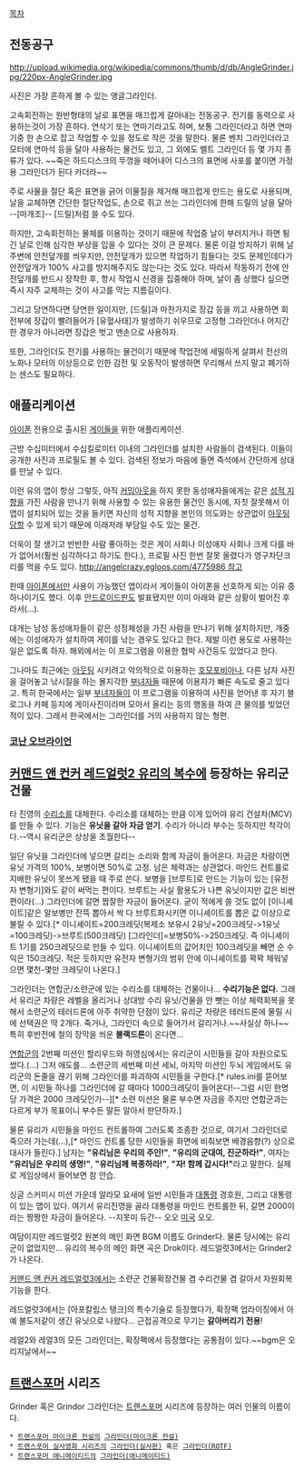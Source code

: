 [[목차]]
== 전동공구 ==
http://upload.wikimedia.org/wikipedia/commons/thumb/d/db/AngleGrinder.jpg/220px-AngleGrinder.jpg

사진은 가장 흔하게 볼 수 있는 앵글그라인더.

고속회전하는 원반형태의 날로 표면을 매끄럽게 갈아내는 전동공구. 전기를 동력으로 사용하는것이 가장 흔하다.
연삭기 또는 연마기라고도 하며, 보통 그라인더라고 하면 연마기중 한 손으로 잡고 작업할 수 있을 정도로 작은 것을 말한다. 물론 벤치 그라인더라고 모터에 연마석 등을 달아 사용하는 물건도 있고, 그 외에도 벨트 그라인더 등 몇 가지 종류가 있다. ~~죽은 하드디스크의 뚜껑을 떼어내어 디스크의 표면에 사포를 붙이면 가정용 그라인더가 된다 카더라~~

주로 사물을 절단 혹은 표면을 긁어 이물질을 제거해 매끄럽게 만드는 용도로 사용되며, 날을 교체하면 간단한 절단작업도, 손으로 쥐고 쓰는 그라인더에 한해 드릴의 날을 달아 --[마개조]-- [드릴]처럼 쓸 수도 있다.

하지만, 고속회전하는 물체를 이용하는 것이기 때문에 작업중 날이 부러지거나 하면 튕긴 날로 인해 심각한 부상을 입을 수 있다는 것이 큰 문제다.
물론 이걸 방지하기 위해 날 주변에 안전덮개를 씌우지만, 안전덮개가 있으면 작업하기 힘들다는 것도 문제인데다가 안전덮개가 100% 사고를 방지해주지도 않는다는 것도 있다. 따라서 작동하기 전에 안전덮개를 반드시 장착한 후, 항시 작업시 신경을 집중해야 하며, 날이 좀 상했다 싶으면 즉시 자주 교체하는 것이 사고를 막는 지름길이다.

그리고 당연하다면 당연한 일이지만, [드릴]과 마찬가지로 장갑 등을 끼고 사용하면 회전부에 장갑이 빨려들어가 [유혈사태]가 발생하기 쉬우므로 고정형 그라인더나 어지간한 경우가 아니라면 장갑은 벗고 맨손으로 사용하자. 

또한, 그라인더도 전기를 사용하는 물건이기 때문에 작업전에 세밀하게 살펴서 전선의 노화나 모터의 이상등으로 인한 감전 및 오동작이 발생하면 무리해서 쓰지 말고 폐기하는 센스도 필요하다.

== 애플리케이션 ==
[[아이폰]] 전용으로 출시된 [[게이]]들을 위한 애플리케이션.

근방 수십미터에서 수십킬로미터 이내의 그라인더를 설치한 사람들이 검색된다. 이들이 공개한 사진과 프로필도 볼 수 있다. 검색된 정보가 마음에 들면 즉석에서 간단하게 상대를 만날 수 있다.

이런 유의 앱이 항상 그렇듯, 아직 [[커밍아웃]]을 하지 못한 동성애자들에게는 같은 [[성적 지향]]을 가진 사람을 만나기 위해 사용할 수 있는 유용한 물건인 동시에, 자칫 잘못해서 이 앱이 설치되어 있는 것을 들키면 자신의 성적 지향을 본인의 의도와는 상관없이 [[아웃팅]]당할 수 있게 되기 때문에 이래저래 부담일 수도 있는 물건.

더욱이 잘 생기고 반반한 사람 좋아하는 것은 게이 사회나 이성애자 사회나 크게 다를 바가 없어서(훨씬 심각하다고 하기도 한다.), 프로필 사진 한번 잘못 올렸다가 영구차단크리를 먹을 수도 있다. [[http://angelcrazy.egloos.com/4775986 참고]]

한때 [[아이폰]]에서만 사용이 가능했던 앱이라서 게이들이 아이폰을 선호하게 되는 이유 중 하나이기도 했다. 이후 [[안드로이드]]판도 발표됐지만 이미 아래와 같은 상황이 벌어진 후라서(...).

대개는 남성 동성애자들이 같은 성정체성을 가진 사람을 만나기 위해 설치하지만, 개중에는 이성애자가 설치하여 게이를 낚는 경우도 있다고 한다. 제발 이런 용도로 사용하는 일은 없도록 하자. 해외에서는 이 프로그램을 이용한 협박 사건등도 있었다고 한다.

그나마도 최근에는 [[아웃팅]] 시키려고 악의적으로 이용하는 [[호모포비아]]나, 다른 남자 사진을 걸어놓고 낚시질을 하는 몰지각한 [[부녀자]]들 때문에 이용자가 빠른 속도로 줄고 있다고. 특히 한국에서는 일부 [[부녀자]]들이 이 프로그램을 이용하여 사진을 얻어낸 후 자기 블로그나 카페 등지에 게이사진이라며 모아서 올리는 등의 행동을 하여 큰 물의를 빚었던 적이 있다. 그래서 한국에서는 그라인더를 거의 사용하지 않는 형편.

=== [[코난 오브라이언]] ===
{{{#!html
<iframe width="512" height="321" src="http://serviceapi.nmv.naver.com/flash/convertIframeTag.nhn?vid=58AFF07A2E0FF3D1498EF85F5DA177373136&outKey=V123080f2d4e6b257a3e8eed940dfb2e893db5e92acd79a2016a7eed940dfb2e893db" frameborder="no" scrolling="no"></iframe>
}}}
== [[커맨드 앤 컨커 레드얼럿2 유리의 복수]]에 등장하는 유리군 건물 ==
타 진영의 [[수리소]]를 대체한다. 수리소를 대체하는 만큼 이게 있어야 유리 건설차(MCV)를 만들 수 있다. 기능은 '''유닛을 갈아 자금 얻기'''. 수리가 아니라 부수는 듯하지만 착각이다.--역시 유리군은 상상을 초월한다--

일단 유닛을 그라인더에 넣으면 갈리는 소리와 함께 자금이 들어온다. 자금은 차량이면 유닛 가격의 100%, 보병이면 50%로 고정. 남은 체력과는 상관없다. 마인드 컨트롤로 지배한 유닛이 못쓰게 됐을 때 주로 쓴다. 보병을 [브루트]로 만드는 기능이 있는 [유전자 변형기]와도 같이 써먹는 편이다. 브루트는 사실 활용도가 나쁜 유닛이지만 값은 비싼 편이라(…) 그라인더에 갈면 짭잘한 자금이 들어온다. 굳이 적에게 쓸 것도 없이 [이니셰이트]같은 알보병만 잔뜩 뽑아서 싹 다 브루트화시키면 이니셰이트를 뽑은 값 이상으로 불릴 수 있다.[* 이니셰이트=200크레딧(복제소 보유시 2유닛=200크레딧->1유닛=100크레딧)->브루트(500크레딧) [그라인더]=보병50%->250크레딧. 즉 이니셰이트 1기를 250크레딧으로 만들 수 있다. 이니셰이트의 값어치인 100크레딧을 빼면 순 수익은 150크레딧. 적은 듯하지만 유전자 변형기의 범위 안에 이니셰이트를 꽉꽉 채워넣으면 몇천-몇만 크레딧이 나온다.] 

그라인더는 연합군/소련군에 있는 수리소를 대체하는 건물이나... '''수리기능은 없다.''' 그래서 유리군 차량은 레벨을 올리거나 상대방 수리 유닛/건물을 안 뺏는 이상 체력회복을 못해서 소련군의 테러드론에 아주 취약한 단점이 있다. 유리군 차량은 테러드론에 물릴 시에 선택권은 딱 2개다. 죽거나, 그라인더 속으로 들어가서 갈리거나.~~사실상 하나~~ 특히 후반전에 철의 장막을 씌운 '''블랙드론'''이 온다면...

[[연합군]]의 2번째 미션인 할리우드와 허영심에서는 유리군이 시민들을 갈아 자원으로도 썼다.(...) 그저 애도를... 소련군의 세번째 미션 세뇌, 마지막 미션인 두뇌 게임에서도 유리군의 돈줄을 끊기 위해 그라인더를 파괴하여 시민들을 구한다.[* rules.ini를 뜯어보면, 이 시민들 하나를 그라인더에 갈 때마다 1000크레딧이 들어온다!--그럼 시민 한명당 가격은 2000 크레딧인가--][* 소련 미션은 물론 부수면 자금을 주지만 연합군과는 다르게 부가 목표이니 부수든 말든 알아서 판단하자.]

물론 유리가 시민들을 마인드 컨트롤하여 그러도록 조종한 것으로, 여기서 그라인더로 죽으러 가는데(...),[* 마인드 컨트롤 당한 시민들을 화면에 비춰보면 배경음향(?) 상으로 대사가 들린다.] 남자는 '''"유리님은 우리의 주인!"''', '''"유리의 군대여, 진군하라!"''', 여자는 '''"유리님은 우리의 생명!"''', '''"유리님께 복종하라!"''', '''"자! 함께 갑시다!"'''라고 말한다. 실제로 게임상에서 들어보면 참 안습.

싱글 스커미시 미션 가운데 알라모 요새에 일반 시민들과 [[대통령]] 경호원, 그리고 대통령이 있는 맵이 있다. 여기서 유리진영을 골라 대통령을 마인드 컨트롤한 뒤, 갈면 2000이라는 짱짱한 자금이 들어온다. --지못미 듀간-- 오오 [[미국]] 오오.

여담이지만 레드얼럿2 원본의 메인 화면 BGM 이름도 Grinder다. 물론 당시에는 유리군이 없었지만... 유리의 복수의 메인 화면 곡은 Drok이다. 레드얼럿3에서는 Grinder2가 나온다.

[[커맨드 앤 컨커 레드얼럿3]]에서는 소련군 건물확장건물 겸 수리건물 겸 갈아서 자원회복 기능을 한다.

레드얼럿3에서는 [아포칼립스 탱크]의 특수기술로 등장했다가, 확장팩 업라이징에서 아예 불도저같이 생긴 유닛으로 나왔다... 근접공격으로 무기는 '''갈아버리기 전용'''!

레얼2와 레얼3의 모든 그라인더는, 확장팩에서 등장했다는 공통점이 있다.~~bgm은 오리지날에서~~

== [[트랜스포머]] 시리즈 ==
Grinder 혹은 Grindor
그라인더는 [[트랜스포머]] 시리즈에 등장하는 여러 인물의 이름이다.
 * [[트랜스포머 마이크론 전설]]의 [[그라인더(마이크론 전설)]]
 * [[트랜스포머 실사영화 시리즈]]의 [[그라인더(실사판)]] 혹은 [[그라인더(ROTF)]]
 * [[트랜스포머 애니메이티드]]의 [[그라인더(애니메이티드)]]
